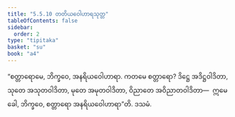 ```yaml
---
title: "5.5.10 တတိယဝေါဟာရသုတ္တ"
tableOfContents: false
sidebar:
  order: 2
type: "tipitaka"
basket: "su"
book: "a4"
---
```



<DynamicBreadcrumb />

<Division number="252" book="a4">

<Paragraph number="1514" book="a4">
“စတ္တာရောမေ, ဘိက္ခဝေ, အနရိယဝေါဟာရာ. ကတမေ စတ္တာရော? ဒိဋ္ဌေ အဒိဋ္ဌဝါဒိတာ, သုတေ အသုတဝါဒိတာ, မုတေ အမုတဝါဒိတာ, ဝိညာတေ အဝိညာတဝါဒိတာ—  ဣမေ ခေါ, ဘိက္ခဝေ, စတ္တာရော အနရိယဝေါဟာရာ”တိ.

</Paragraph>
</Division>

<Paragraph number="1515" type="center" book="a4">
ဒသမံ.
</Paragraph>